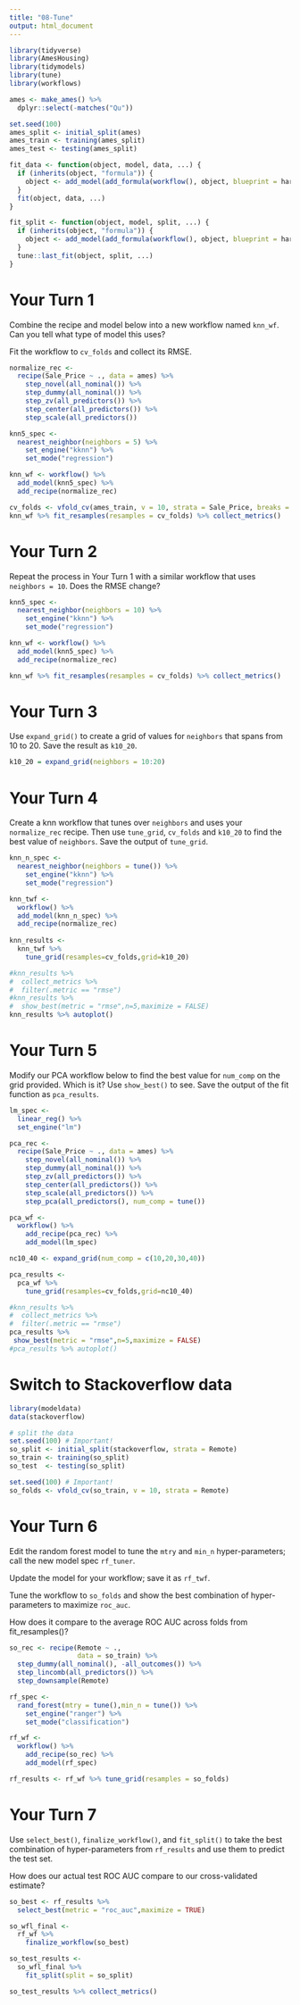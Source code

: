 ```yaml
---
title: "08-Tune"
output: html_document
---
```


```r
library(tidyverse)
library(AmesHousing)
library(tidymodels)
library(tune)
library(workflows)

ames <- make_ames() %>% 
  dplyr::select(-matches("Qu"))

set.seed(100)
ames_split <- initial_split(ames)
ames_train <- training(ames_split)
ames_test <- testing(ames_split)

fit_data <- function(object, model, data, ...) {
  if (inherits(object, "formula")) {
    object <- add_model(add_formula(workflow(), object, blueprint = hardhat::default_formula_blueprint(indicators = FALSE, ...)))
  }
  fit(object, data, ...)
}

fit_split <- function(object, model, split, ...) {
  if (inherits(object, "formula")) {
    object <- add_model(add_formula(workflow(), object, blueprint = hardhat::default_formula_blueprint(indicators = FALSE)), model)
  }
  tune::last_fit(object, split, ...)
}
```

# Your Turn 1

Combine the recipe and model below into a new workflow named `knn_wf`. Can you tell what type of model this uses?

Fit the workflow to `cv_folds` and collect its RMSE.

```r
normalize_rec <-
  recipe(Sale_Price ~ ., data = ames) %>% 
    step_novel(all_nominal()) %>% 
    step_dummy(all_nominal()) %>% 
    step_zv(all_predictors()) %>% 
    step_center(all_predictors()) %>% 
    step_scale(all_predictors())

knn5_spec <- 
  nearest_neighbor(neighbors = 5) %>% 
    set_engine("kknn") %>% 
    set_mode("regression")

knn_wf <- workflow() %>% 
  add_model(knn5_spec) %>% 
  add_recipe(normalize_rec)

cv_folds <- vfold_cv(ames_train, v = 10, strata = Sale_Price, breaks = 4)
knn_wf %>% fit_resamples(resamples = cv_folds) %>% collect_metrics()
```


# Your Turn 2

Repeat the process in Your Turn 1 with a similar workflow that uses `neighbors = 10`. Does the RMSE change?

```r
knn5_spec <- 
  nearest_neighbor(neighbors = 10) %>% 
    set_engine("kknn") %>% 
    set_mode("regression")

knn_wf <- workflow() %>% 
  add_model(knn5_spec) %>% 
  add_recipe(normalize_rec)

knn_wf %>% fit_resamples(resamples = cv_folds) %>% collect_metrics()
```


# Your Turn 3

Use `expand_grid()` to create a grid of values for `neighbors` that spans from 10 to 20. Save the result as `k10_20`.

```r
k10_20 = expand_grid(neighbors = 10:20)

```


# Your Turn 4

Create a knn workflow that tunes over `neighbors` and uses your `normalize_rec` recipe. Then use `tune_grid`, `cv_folds` and `k10_20` to find the best value of `neighbors`. Save the output of `tune_grid`.

```r
knn_n_spec <- 
  nearest_neighbor(neighbors = tune()) %>% 
    set_engine("kknn") %>% 
    set_mode("regression")

knn_twf <-
  workflow() %>% 
  add_model(knn_n_spec) %>% 
  add_recipe(normalize_rec)
  
knn_results <- 
  knn_twf %>%
    tune_grid(resamples=cv_folds,grid=k10_20)

#knn_results %>% 
#  collect_metrics %>% 
#  filter(.metric == "rmse")
#knn_results %>% 
#  show_best(metric = "rmse",n=5,maximize = FALSE)
knn_results %>% autoplot()
```

# Your Turn 5

Modify our PCA workflow below to find the best value for `num_comp` on the grid provided. Which is it? Use `show_best()` to see. Save the output of the fit function as `pca_results`.

```r
lm_spec <- 
  linear_reg() %>% 
  set_engine("lm")

pca_rec <- 
  recipe(Sale_Price ~ ., data = ames) %>%
    step_novel(all_nominal()) %>%
    step_dummy(all_nominal()) %>%
    step_zv(all_predictors()) %>%
    step_center(all_predictors()) %>%
    step_scale(all_predictors()) %>%
    step_pca(all_predictors(), num_comp = tune())

pca_wf <-
  workflow() %>% 
    add_recipe(pca_rec) %>% 
    add_model(lm_spec)

nc10_40 <- expand_grid(num_comp = c(10,20,30,40))
```

```r
pca_results <- 
  pca_wf %>%
    tune_grid(resamples=cv_folds,grid=nc10_40)

#knn_results %>% 
#  collect_metrics %>% 
#  filter(.metric == "rmse")
pca_results %>% 
 show_best(metric = "rmse",n=5,maximize = FALSE)
#pca_results %>% autoplot()
```



# Switch to Stackoverflow data

```r
library(modeldata)
data(stackoverflow)

# split the data
set.seed(100) # Important!
so_split <- initial_split(stackoverflow, strata = Remote)
so_train <- training(so_split)
so_test  <- testing(so_split)

set.seed(100) # Important!
so_folds <- vfold_cv(so_train, v = 10, strata = Remote)
```


# Your Turn 6

Edit the random forest model to tune the `mtry` and `min_n` hyper-parameters; call the new model spec `rf_tuner`.

Update the model for your workflow; save it as `rf_twf`.

Tune the workflow to `so_folds` and show the best combination of hyper-parameters to maximize `roc_auc`.

How does it compare to the average ROC AUC across folds from fit_resamples()?

```r
so_rec <- recipe(Remote ~ ., 
                 data = so_train) %>% 
  step_dummy(all_nominal(), -all_outcomes()) %>% 
  step_lincomb(all_predictors()) %>% 
  step_downsample(Remote)

rf_spec <- 
  rand_forest(mtry = tune(),min_n = tune()) %>% 
    set_engine("ranger") %>% 
    set_mode("classification")

rf_wf <-
  workflow() %>% 
    add_recipe(so_rec) %>% 
    add_model(rf_spec)

rf_results <- rf_wf %>% tune_grid(resamples = so_folds)
```


# Your Turn 7

Use `select_best()`, `finalize_workflow()`, and `fit_split()` to take the best combination of hyper-parameters from `rf_results` and use them to predict the test set.

How does our actual test ROC AUC compare to our cross-validated estimate?

```r
so_best <- rf_results %>% 
  select_best(metric = "roc_auc",maximize = TRUE)

so_wfl_final <- 
  rf_wf %>%
    finalize_workflow(so_best)

so_test_results <-
  so_wfl_final %>% 
    fit_split(split = so_split)

so_test_results %>% collect_metrics()
```

